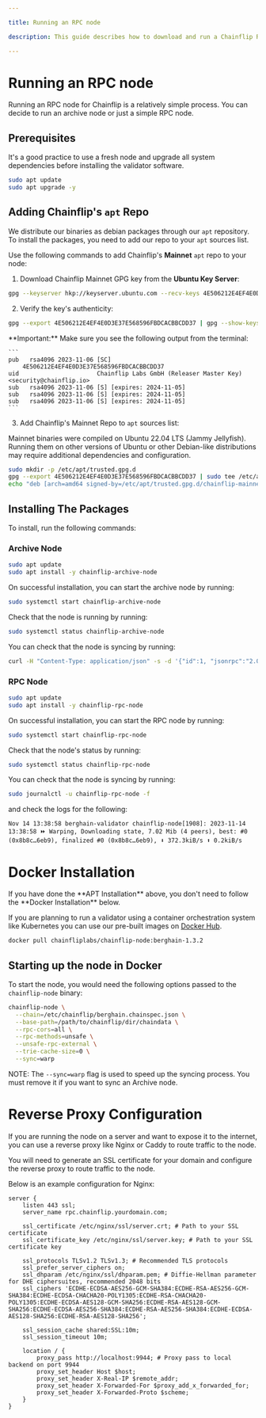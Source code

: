 ```yaml
---

title: Running an RPC node

description: This guide describes how to download and run a Chainflip RPC node.

---
```




# Running an RPC node

Running an RPC node for Chainflip is a relatively simple process. You can decide to run an archive node or just a simple RPC node.

## Prerequisites
It's a good practice to use a fresh node and upgrade all system dependencies before installing the validator software.

```bash copy
sudo apt update
sudo apt upgrade -y
```

## Adding Chainflip's `apt` Repo

We distribute our binaries as debian packages through our `apt` repository. To install the packages, you need to add our repo to your `apt` sources list.

Use the following commands to add Chainflip's **Mainnet** `apt` repo to your node:

1. Download Chainflip Mainnet GPG key from the **Ubuntu Key Server**:

```bash copy
gpg --keyserver hkp://keyserver.ubuntu.com --recv-keys 4E506212E4EF4E0D3E37E568596FBDCACBBCDD37
```

2. Verify the key's authenticity:

```bash copy
gpg --export 4E506212E4EF4E0D3E37E568596FBDCACBBCDD37 | gpg --show-keys
```

<Callout type="warning">
    **Important:** Make sure you see the following output from the terminal:

    ```
    pub   rsa4096 2023-11-06 [SC]
        4E506212E4EF4E0D3E37E568596FBDCACBBCDD37
    uid                      Chainflip Labs GmbH (Releaser Master Key) <security@chainflip.io>
    sub   rsa4096 2023-11-06 [S] [expires: 2024-11-05]
    sub   rsa4096 2023-11-06 [S] [expires: 2024-11-05]
    sub   rsa4096 2023-11-06 [S] [expires: 2024-11-05]
    ```
</Callout>

3. Add Chainflip's Mainnet Repo to `apt` sources list:

<Callout type="info">
Mainnet binaries were compiled on Ubuntu 22.04 LTS (Jammy Jellyfish). Running them on other versions of Ubuntu or other Debian-like distributions may require additional dependencies and configuration.
</Callout>

```bash copy
sudo mkdir -p /etc/apt/trusted.gpg.d
gpg --export 4E506212E4EF4E0D3E37E568596FBDCACBBCDD37 | sudo tee /etc/apt/trusted.gpg.d/chainflip-mainnet.gpg
echo "deb [arch=amd64 signed-by=/etc/apt/trusted.gpg.d/chainflip-mainnet.gpg] https://pkgs.chainflip.io/ubuntu/ jammy berghain" | sudo tee /etc/apt/sources.list.d/chainflip-berghain-mainnet.list
```

## Installing The Packages

To install, run the following commands:

### Archive Node

```bash copy
sudo apt update
sudo apt install -y chainflip-archive-node
```

On successful installation, you can start the archive node by running:

```bash copy
sudo systemctl start chainflip-archive-node
```

Check that the node is running by running:

```bash copy
sudo systemctl status chainflip-archive-node
```

You can check that the node is syncing by running:

```bash copy
curl -H "Content-Type: application/json" -s -d '{"id":1, "jsonrpc":"2.0", "method": "system_health","id":1}' http://localhost:9944 -v
```

### RPC Node

```bash copy
sudo apt update
sudo apt install -y chainflip-rpc-node
```

On successful installation, you can start the RPC node by running:

```bash copy
sudo systemctl start chainflip-rpc-node
```

Check that the node's status by running:

```bash copy
sudo systemctl status chainflip-rpc-node
```

You can check that the node is syncing by running:

```bash copy
sudo journalctl -u chainflip-rpc-node -f
```

and check the logs for the following:

```text
Nov 14 13:38:58 berghain-validator chainflip-node[1908]: 2023-11-14 13:38:58 ⏩ Warping, Downloading state, 7.02 Mib (4 peers), best: #0 (0x8b8c…6eb9), finalized #0 (0x8b8c…6eb9), ⬇ 372.3kiB/s ⬆ 0.2kiB/s
```

# Docker Installation

<Callout type="warning">
If you have done the **APT Installation** above, you don't need to follow the **Docker Installation** below.
</Callout>

If you are planning to run a validator using a container orchestration system like Kubernetes you can use our pre-built images on [Docker Hub](https://hub.docker.com/u/chainfliplabs).

```bash copy
docker pull chainfliplabs/chainflip-node:berghain-1.3.2
```

## Starting up the node in Docker
To start the node, you would need the following options passed to the `chainflip-node` binary:

```bash copy
chainflip-node \
  --chain=/etc/chainflip/berghain.chainspec.json \
  --base-path=/path/to/chainflip/dir/chaindata \
  --rpc-cors=all \
  --rpc-methods=unsafe \
  --unsafe-rpc-external \
  --trie-cache-size=0 \
  --sync=warp
```

NOTE: The `--sync=warp` flag is used to speed up the syncing process. You must remove it if you want to sync an Archive node.

# Reverse Proxy Configuration

If you are running the node on a server and want to expose it to the internet, you can use a reverse proxy like Nginx or Caddy to route traffic to the node.

You will need to generate an SSL certificate for your domain and configure the reverse proxy to route traffic to the node.

Below is an example configuration for Nginx:

```nginx copy
server {
    listen 443 ssl;
    server_name rpc.chainflip.yourdomain.com;

    ssl_certificate /etc/nginx/ssl/server.crt; # Path to your SSL certificate
    ssl_certificate_key /etc/nginx/ssl/server.key; # Path to your SSL certificate key

    ssl_protocols TLSv1.2 TLSv1.3; # Recommended TLS protocols
    ssl_prefer_server_ciphers on;
    ssl_dhparam /etc/nginx/ssl/dhparam.pem; # Diffie-Hellman parameter for DHE ciphersuites, recommended 2048 bits
    ssl_ciphers 'ECDHE-ECDSA-AES256-GCM-SHA384:ECDHE-RSA-AES256-GCM-SHA384:ECDHE-ECDSA-CHACHA20-POLY1305:ECDHE-RSA-CHACHA20-POLY1305:ECDHE-ECDSA-AES128-GCM-SHA256:ECDHE-RSA-AES128-GCM-SHA256:ECDHE-ECDSA-AES256-SHA384:ECDHE-RSA-AES256-SHA384:ECDHE-ECDSA-AES128-SHA256:ECDHE-RSA-AES128-SHA256';

    ssl_session_cache shared:SSL:10m;
    ssl_session_timeout 10m;

    location / {
        proxy_pass http://localhost:9944; # Proxy pass to local backend on port 9944
        proxy_set_header Host $host;
        proxy_set_header X-Real-IP $remote_addr;
        proxy_set_header X-Forwarded-For $proxy_add_x_forwarded_for;
        proxy_set_header X-Forwarded-Proto $scheme;
    }
}
```